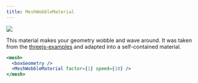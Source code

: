 ```yaml
---
title: MeshWobbleMaterial
---
```


[![](https://img.shields.io/badge/-storybook-%23ff69b4)](https://drei.vercel.app/?path=/story/shaders-meshwobblematerial--mesh-wobble-material-st)

This material makes your geometry wobble and wave around. It was taken from the [threejs-examples](https://threejs.org/examples/#webgl_materials_modified) and adapted into a self-contained material.

```jsx
<mesh>
  <boxGeometry />
  <MeshWobbleMaterial factor={1} speed={10} />
</mesh>
```
